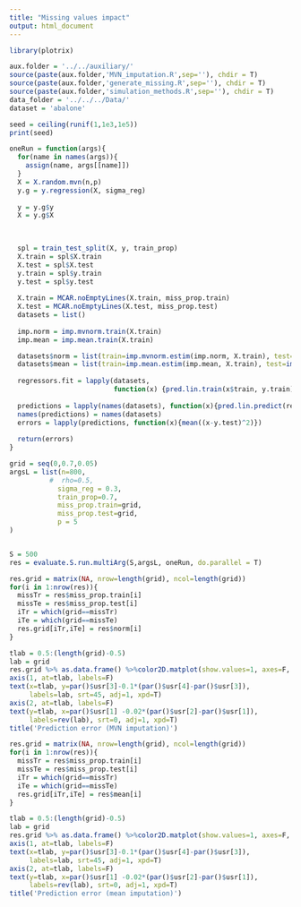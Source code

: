 ```yaml
---
title: "Missing values impact"
output: html_document
---
```


```r
library(plotrix)

aux.folder = '../../auxiliary/'
source(paste(aux.folder,'MVN_imputation.R',sep=''), chdir = T)
source(paste(aux.folder,'generate_missing.R',sep=''), chdir = T)
source(paste(aux.folder,'simulation_methods.R',sep=''), chdir = T)
data_folder = '../../../Data/'
dataset = 'abalone'

seed = ceiling(runif(1,1e3,1e5))
print(seed)
```

```r
oneRun = function(args){
  for(name in names(args)){
    assign(name, args[[name]])
  }
  X = X.random.mvn(n,p)
  y.g = y.regression(X, sigma_reg)
  
  y = y.g$y
  X = y.g$X
  

  
  spl = train_test_split(X, y, train_prop)
  X.train = spl$X.train
  X.test = spl$X.test
  y.train = spl$y.train
  y.test = spl$y.test
  
  X.train = MCAR.noEmptyLines(X.train, miss_prop.train)
  X.test = MCAR.noEmptyLines(X.test, miss_prop.test)
  datasets = list()
  
  imp.norm = imp.mvnorm.train(X.train)
  imp.mean = imp.mean.train(X.train)

  datasets$norm = list(train=imp.mvnorm.estim(imp.norm, X.train), test=imp.mvnorm.estim(imp.norm, X.test))
  datasets$mean = list(train=imp.mean.estim(imp.mean, X.train), test=imp.mean.estim(imp.mean, X.test))
  
  regressors.fit = lapply(datasets,
                          function(x) {pred.lin.train(x$train, y.train)})
  
  predictions = lapply(names(datasets), function(x){pred.lin.predict(regressors.fit[[x]], datasets[[x]]$test)})
  names(predictions) = names(datasets)
  errors = lapply(predictions, function(x){mean((x-y.test)^2)})
  
  return(errors)
}
```


```r
grid = seq(0,0.7,0.05)
argsL = list(n=800,
          #  rho=0.5,
            sigma_reg = 0.3,
            train_prop=0.7,
            miss_prop.train=grid,
            miss_prop.test=grid,
            p = 5
)


S = 500
res = evaluate.S.run.multiArg(S,argsL, oneRun, do.parallel = T) 

res.grid = matrix(NA, nrow=length(grid), ncol=length(grid))
for(i in 1:nrow(res)){
  missTr = res$miss_prop.train[i]
  missTe = res$miss_prop.test[i]
  iTr = which(grid==missTr)
  iTe = which(grid==missTe)
  res.grid[iTr,iTe] = res$norm[i]
}

tlab = 0.5:(length(grid)-0.5)
lab = grid
res.grid %>% as.data.frame() %>%color2D.matplot(show.values=1, axes=F, xlab='Missing test values', ylab='Missing train values')
axis(1, at=tlab, labels=F)
text(x=tlab, y=par()$usr[3]-0.1*(par()$usr[4]-par()$usr[3]), 
     labels=lab, srt=45, adj=1, xpd=T)
axis(2, at=tlab, labels=F)
text(y=tlab, x=par()$usr[1] -0.02*(par()$usr[2]-par()$usr[1]), 
     labels=rev(lab), srt=0, adj=1, xpd=T)
title('Prediction error (MVN imputation)')
```

```r
res.grid = matrix(NA, nrow=length(grid), ncol=length(grid))
for(i in 1:nrow(res)){
  missTr = res$miss_prop.train[i]
  missTe = res$miss_prop.test[i]
  iTr = which(grid==missTr)
  iTe = which(grid==missTe)
  res.grid[iTr,iTe] = res$mean[i]
}

tlab = 0.5:(length(grid)-0.5)
lab = grid
res.grid %>% as.data.frame() %>%color2D.matplot(show.values=1, axes=F, xlab='Missing test values', ylab='Missing train values')
axis(1, at=tlab, labels=F)
text(x=tlab, y=par()$usr[3]-0.1*(par()$usr[4]-par()$usr[3]), 
     labels=lab, srt=45, adj=1, xpd=T)
axis(2, at=tlab, labels=F)
text(y=tlab, x=par()$usr[1] -0.02*(par()$usr[2]-par()$usr[1]), 
     labels=rev(lab), srt=0, adj=1, xpd=T)
title('Prediction error (mean imputation)')
```

